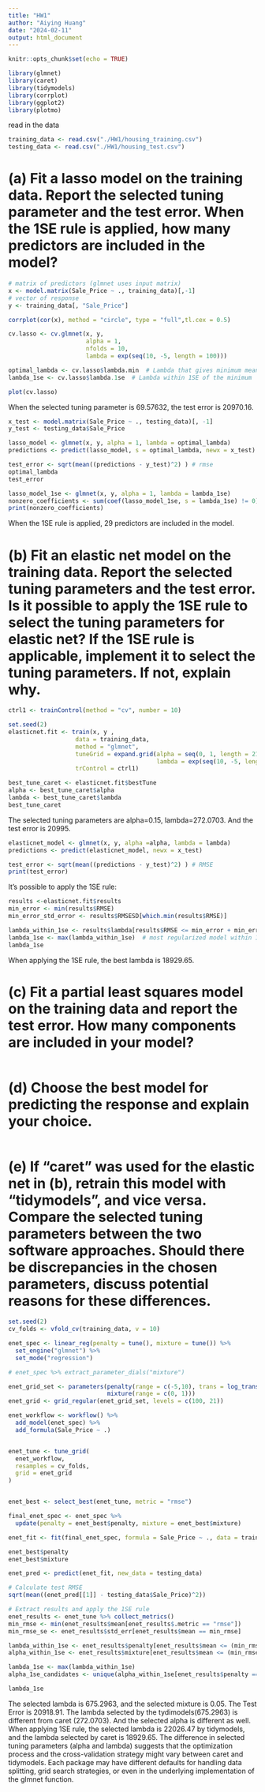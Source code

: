```yaml
---
title: "HW1"
author: "Aiying Huang"
date: "2024-02-11"
output: html_document
---
```


```r
knitr::opts_chunk$set(echo = TRUE)
```

```r
library(glmnet)
library(caret)
library(tidymodels)
library(corrplot)
library(ggplot2)
library(plotmo)
```

read in the data
```r
training_data <- read.csv("./HW1/housing_training.csv")
testing_data <- read.csv("./HW1/housing_test.csv")
```

# (a) Fit a lasso model on the training data. Report the selected tuning parameter and the test error. When the 1SE rule is applied, how many predictors are included in the model?

```r
# matrix of predictors (glmnet uses input matrix)
x <- model.matrix(Sale_Price ~ ., training_data)[,-1]
# vector of response
y <- training_data[, "Sale_Price"]

corrplot(cor(x), method = "circle", type = "full",tl.cex = 0.5)
```

```r
cv.lasso <- cv.glmnet(x, y, 
                      alpha = 1, 
                      nfolds = 10,
                      lambda = exp(seq(10, -5, length = 100)))

optimal_lambda <- cv.lasso$lambda.min  # Lambda that gives minimum mean cross-validated error
lambda_1se <- cv.lasso$lambda.1se  # Lambda within 1SE of the minimum
```


```r
plot(cv.lasso)
```
When the selected tuning parameter is 69.57632, the test error is 20970.16.
```r
x_test <- model.matrix(Sale_Price ~ ., testing_data)[, -1]
y_test <- testing_data$Sale_Price

lasso_model <- glmnet(x, y, alpha = 1, lambda = optimal_lambda)
predictions <- predict(lasso_model, s = optimal_lambda, newx = x_test)

test_error <- sqrt(mean((predictions - y_test)^2) ) # rmse
optimal_lambda
test_error
```


```r
lasso_model_1se <- glmnet(x, y, alpha = 1, lambda = lambda_1se)
nonzero_coefficients <- sum(coef(lasso_model_1se, s = lambda_1se) != 0) - 1  # Subtracting 1 for the intercept
print(nonzero_coefficients)
```

When the 1SE rule is applied, 29 predictors are included in the model.

# (b) Fit an elastic net model on the training data. Report the selected tuning parameters and the test error. Is it possible to apply the 1SE rule to select the tuning parameters for elastic net? If the 1SE rule is applicable, implement it to select the tuning parameters. If not, explain why.

```r
ctrl1 <- trainControl(method = "cv", number = 10)

set.seed(2)
elasticnet.fit <- train(x, y ,
                   data = training_data,
                   method = "glmnet",
                   tuneGrid = expand.grid(alpha = seq(0, 1, length = 21),
                                          lambda = exp(seq(10, -5, length = 100))),
                   trControl = ctrl1)
```
```r
best_tune_caret <- elasticnet.fit$bestTune
alpha <- best_tune_caret$alpha
lambda <- best_tune_caret$lambda
best_tune_caret
```
The selected tuning parameters are alpha=0.15, lambda=272.0703. And the test error is 20995.

```r
elasticnet_model <- glmnet(x, y, alpha =alpha, lambda = lambda)
predictions <- predict(elasticnet_model, newx = x_test)

test_error <- sqrt(mean((predictions - y_test)^2) ) # RMSE
print(test_error)
```

It's possible to apply the 1SE rule:

```r
results <-elasticnet.fit$results
min_error <- min(results$RMSE)
min_error_std_error <- results$RMSESD[which.min(results$RMSE)]
```

```r
lambda_within_1se <- results$lambda[results$RMSE <= min_error + min_error_std_error]
lambda_1se <- max(lambda_within_1se)  # most regularized model within 1SE
lambda_1se
```

When applying the 1SE rule, the best lambda is 18929.65.

# (c) Fit a partial least squares model on the training data and report the test error. How many components are included in your model?

```r

```

# (d) Choose the best model for predicting the response and explain your choice.

```r

```

# (e) If “caret” was used for the elastic net in (b), retrain this model with “tidymodels”, and vice versa. Compare the selected tuning parameters between the two software approaches. Should there be discrepancies in the chosen parameters, discuss potential reasons for these differences.

```r
set.seed(2)
cv_folds <- vfold_cv(training_data, v = 10) 

enet_spec <- linear_reg(penalty = tune(), mixture = tune()) %>% 
  set_engine("glmnet") %>% 
  set_mode("regression")

# enet_spec %>% extract_parameter_dials("mixture")

enet_grid_set <- parameters(penalty(range = c(-5,10), trans = log_trans()),
                            mixture(range = c(0, 1)))
enet_grid <- grid_regular(enet_grid_set, levels = c(100, 21))

enet_workflow <- workflow() %>%
  add_model(enet_spec) %>%
  add_formula(Sale_Price ~ .)


enet_tune <- tune_grid(
  enet_workflow,
  resamples = cv_folds,
  grid = enet_grid
)


enet_best <- select_best(enet_tune, metric = "rmse") 

final_enet_spec <- enet_spec %>% 
  update(penalty = enet_best$penalty, mixture = enet_best$mixture)

enet_fit <- fit(final_enet_spec, formula = Sale_Price ~ ., data = training_data)
```

```r
enet_best$penalty
enet_best$mixture
```

```r
enet_pred <- predict(enet_fit, new_data = testing_data)

# Calculate test RMSE
sqrt(mean((enet_pred[[1]] - testing_data$Sale_Price)^2))
```

```r
# Extract results and apply the 1SE rule
enet_results <- enet_tune %>% collect_metrics()
min_rmse <- min(enet_results$mean[enet_results$.metric == "rmse"])
min_rmse_se <- enet_results$std_err[enet_results$mean == min_rmse]

lambda_within_1se <- enet_results$penalty[enet_results$mean <= (min_rmse + min_rmse_se)]
alpha_within_1se <- enet_results$mixture[enet_results$mean <= (min_rmse + min_rmse_se)]

lambda_1se <- max(lambda_within_1se)
alpha_1se_candidates <- unique(alpha_within_1se[enet_results$penalty == lambda_1se])

lambda_1se 
```


The selected lambda is 675.2963, and the selected mixture is 0.05. The Test Error is 20918.91. The lambda selected by the tydimodels(675.2963) is different from caret (272.0703). And the selected alpha is different as well. When applying 1SE rule, the selected lambda is 22026.47 by tidymodels, and the lambda selected by caret is 18929.65. The difference in selected tuning parameters (alpha and lambda) suggests that the optimization process and the cross-validation strategy might vary between caret and tidymodels. Each package may have different defaults for handling data splitting, grid search strategies, or even in the underlying implementation of the glmnet function.















